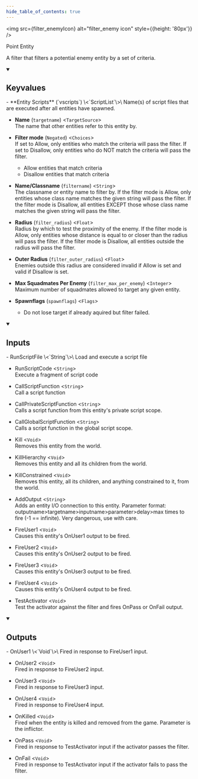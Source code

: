 ```yaml
---
hide_table_of_contents: true
---
```



<img src={filter_enemyIcon} alt="filter_enemy icon" style={{height: '80px'}} />

Point Entity

A filter that filters a potential enemy entity by a set of criteria.

<details open>
<summary><h2>Keyvalues</h2></summary>
- **Entity Scripts** (`vscripts`) \<`ScriptList`\>\
Name(s) of script files that are executed after all entities have spawned.

- **Name** (`targetname`) \<`TargetSource`\>\
The name that other entities refer to this entity by.

- **Filter mode** (`Negated`) \<`Choices`\>\
If set to Allow, only entities who match the criteria will pass the filter. If set to Disallow, only entities who do NOT match the criteria will pass the filter.
  - Allow entities that match criteria 
  - Disallow entities that match criteria 


- **Name/Classname** (`filtername`) \<`String`\>\
The classname or entity name to filter by. If the filter mode is Allow, only entities whose class name matches the given string will pass the filter. If the filter mode is Disallow, all entities EXCEPT those whose class name matches the given string will pass the filter.

- **Radius** (`filter_radius`) \<`Float`\>\
Radius by which to test the proximity of the enemy.  If the filter mode is Allow, only entities whose distance is equal to or closer than the radius will pass the filter. If the filter mode is Disallow, all entities outside the radius will pass the filter.

- **Outer Radius** (`filter_outer_radius`) \<`Float`\>\
Enemies outside this radius are considered invalid if Allow is set and valid if Disallow is set.

- **Max Squadmates Per Enemy** (`filter_max_per_enemy`) \<`Integer`\>\
Maximum number of squadmates allowed to target any given entity.

- **Spawnflags** (`spawnflags`) \<`Flags`\>
  - Do not lose target if already aquired but filter failed. 



 </details>
<details open>
<summary><h2>Inputs</h2></summary>
- RunScriptFile \<`String`\>\
Load and execute a script file

- RunScriptCode \<`String`\>\
Execute a fragment of script code

- CallScriptFunction \<`String`\>\
Call a script function

- CallPrivateScriptFunction \<`String`\>\
Calls a script function from this entity's private script scope.

- CallGlobalScriptFunction \<`String`\>\
Calls a script function in the global script scope.

- Kill \<`Void`\>\
Removes this entity from the world.

- KillHierarchy \<`Void`\>\
Removes this entity and all its children from the world.

- KillConstrained \<`Void`\>\
Removes this entity, all its children, and anything constrained to it, from the world.

- AddOutput \<`String`\>\
Adds an entity I/O connection to this entity. Parameter format: outputname&gt;targetname>inputname&gt;parameter&gt;delay&gt;max times to fire (-1 == infinite). Very dangerous, use with care.

- FireUser1 \<`Void`\>\
Causes this entity's OnUser1 output to be fired.

- FireUser2 \<`Void`\>\
Causes this entity's OnUser2 output to be fired.

- FireUser3 \<`Void`\>\
Causes this entity's OnUser3 output to be fired.

- FireUser4 \<`Void`\>\
Causes this entity's OnUser4 output to be fired.

- TestActivator \<`Void`\>\
Test the activator against the filter and fires OnPass or OnFail output.


 </details>
<details open>
<summary><h2>Outputs</h2></summary>
- OnUser1 \<`Void`\>\
Fired in response to FireUser1 input.

- OnUser2 \<`Void`\>\
Fired in response to FireUser2 input.

- OnUser3 \<`Void`\>\
Fired in response to FireUser3 input.

- OnUser4 \<`Void`\>\
Fired in response to FireUser4 input.

- OnKilled \<`Void`\>\
Fired when the entity is killed and removed from the game. Parameter is the inflictor.

- OnPass \<`Void`\>\
Fired in response to TestActivator input if the activator passes the filter.

- OnFail \<`Void`\>\
Fired in response to TestActivator input if the activator fails to pass the filter.


 </details>